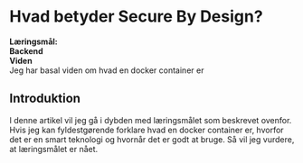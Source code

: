 # Hvad betyder Secure By Design?

**Læringsmål:**  
**Backend**  
**Viden**  
Jeg har basal viden om hvad en docker container er

## Introduktion

I denne artikel vil jeg gå i dybden med læringsmålet som beskrevet ovenfor. Hvis jeg kan fyldestgørende forklare hvad en docker container er, hvorfor det er en smart teknologi og hvornår det er godt at bruge. Så vil jeg vurdere, at læringsmålet er nået.

